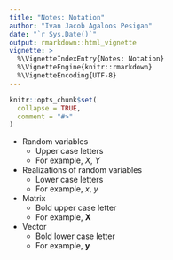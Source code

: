```yaml
---
title: "Notes: Notation"
author: "Ivan Jacob Agaloos Pesigan"
date: "`r Sys.Date()`"
output: rmarkdown::html_vignette
vignette: >
  %\VignetteIndexEntry{Notes: Notation}
  %\VignetteEngine{knitr::rmarkdown}
  %\VignetteEncoding{UTF-8}
---
```


```r
knitr::opts_chunk$set(
  collapse = TRUE,
  comment = "#>"
)
```

- Random variables
  - Upper case letters
  - For example, $X$, $Y$
- Realizations of random variables
  - Lower case letters
  - For example, $x$, $y$
- Matrix
  - Bold upper case letter
  - For example, $\mathbf{X}$
- Vector
  - Bold lower case letter
  - For example, $\mathbf{y}$

